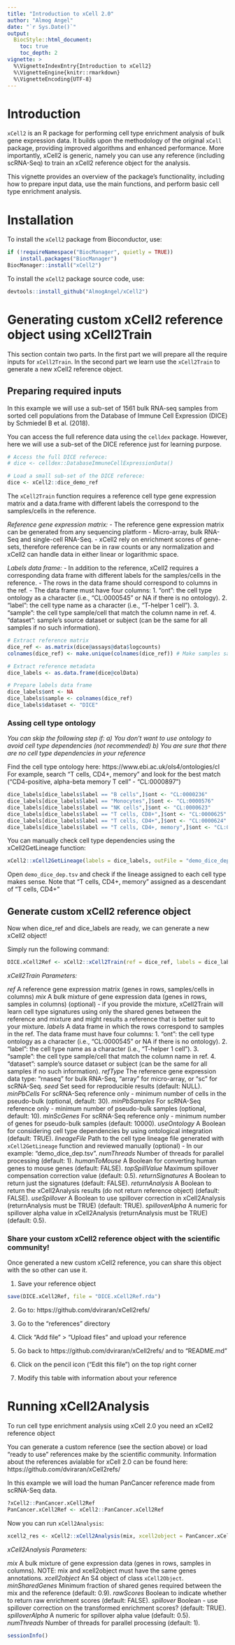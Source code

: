 ```yaml
---
title: "Introduction to xCell 2.0"
author: "Almog Angel"
date: "`r Sys.Date()`"
output:
  BiocStyle::html_document:
    toc: true
    toc_depth: 2
vignette: >
  %\VignetteIndexEntry{Introduction to xCell2}
  %\VignetteEngine{knitr::rmarkdown}
  %\VignetteEncoding{UTF-8}
---
```


# Introduction

`xCell2` is an R package for performing cell type enrichment analysis of bulk gene expression data. It builds upon the methodology of the original `xCell` package, providing improved algorithms and enhanced performance. More importantly, xCell2 is generic, namely you can use any reference (including scRNA-Seq) to train an xCell2 reference object for the analysis.

This vignette provides an overview of the package's functionality, including how to prepare input data, use the main functions, and perform basic cell type enrichment analysis.

# Installation

To install the `xCell2` package from Bioconductor, use:

```r
if (!requireNamespace("BiocManager", quietly = TRUE))
    install.packages("BiocManager")
BiocManager::install("xCell2")
```

To install the `xCell2` package source code, use:

```r
devtools::install_github("AlmogAngel/xCell2")
```

# Generating custom xCell2 reference object using xCell2Train

This section contain two parts.
In the first part we will prepare all the require inputs for `xCell2Train`.
In the second part we learn use the `xCell2Train` to generate a new xCell2 reference object.

## Preparing required inputs

In this example we will use a sub-set of 1561 bulk RNA-seq samples from sorted cell populations from the Database of Immune Cell Expression (DICE) by Schmiedel B et al. (2018).

You can access the full reference data using the `celldex` package.
However, here we will use a sub-set of the DICE reference just for learning purpose.

```r
# Access the full DICE referece:
# dice <- celldex::DatabaseImmuneCellExpressionData() 

# Load a small sub-set of the DICE referece:
dice <- xCell2::dice_demo_ref
```

The `xCell2Train` function requires a reference cell type gene expression matrix and a data.frame with different labels the correspond to the samples/cells in the reference.

*Reference gene expression matrix:*
- The reference gene expression matrix can be generated from any sequencing platform - Micro-array, bulk RNA-Seq and single-cell RNA-Seq.
- xCell2 rely on enrichment scores of gene-sets, therefore reference can be in raw counts or any normalization and xCell2 can handle data in either linear or logarithmic space.

*Labels data frame:*
- In addition to the reference, xCell2 requires a corresponding data frame with different labels for the samples/cells in the reference.
- The rows in the data frame should correspond to columns in the ref.
- The data frame must have four columns:
    1. "ont": the cell type ontology as a character (i.e., "CL:0000545" or NA if there is no ontology).
    2. "label": the cell type name as a character (i.e., "T-helper 1 cell").
    3. "sample": the cell type sample/cell that match the column name in ref.
    4. "dataset": sample's source dataset or subject (can be the same for all samples if no such information).


```r
# Extract reference matrix
dice_ref <- as.matrix(dice@assays@data$logcounts)
colnames(dice_ref) <- make.unique(colnames(dice_ref)) # Make samples samples unique

# Extract reference metadata
dice_labels <- as.data.frame(dice@colData)

# Prepare labels data frame
dice_labels$ont <- NA
dice_labels$sample <- colnames(dice_ref)
dice_labels$dataset <- "DICE"
```

### Assing cell type ontology

*You can skip the following step if:*
  *a) You don't want to use ontology to avoid cell type dependencies (not recommended)*
  *b) You are sure that there are no cell type dependencies in your reference*

Find the cell type ontology here: https://www.ebi.ac.uk/ols4/ontologies/cl
For example, search "T cells, CD4+, memory" and look for the best match ("CD4-positive, alpha-beta memory T cell" - "CL:0000897")
```r
dice_labels[dice_labels$label == "B cells",]$ont <- "CL:0000236"
dice_labels[dice_labels$label == "Monocytes",]$ont <- "CL:0000576"
dice_labels[dice_labels$label == "NK cells",]$ont <- "CL:0000623"
dice_labels[dice_labels$label == "T cells, CD8+",]$ont <- "CL:0000625"
dice_labels[dice_labels$label == "T cells, CD4+",]$ont <- "CL:0000624"
dice_labels[dice_labels$label == "T cells, CD4+, memory",]$ont <- "CL:0000897"
```


You can manually check cell type dependencies using the xCell2GetLineage function:
```r
xCell2::xCell2GetLineage(labels = dice_labels, outFile = "demo_dice_dep.tsv") 
```
Open `demo_dice_dep.tsv` and check if the lineage assigned to each cell type makes sense.
Note that "T cells, CD4+, memory" assigned as a descendant of "T cells, CD4+"

## Generate custom xCell2 reference object

Now when dice_ref and dice_labels are ready, we can generate a new xCell2 object!

Simply run the following command:
```r
DICE.xCell2Ref <- xCell2::xCell2Train(ref = dice_ref, labels = dice_labels, refType = "rnaseq")
```

*xCell2Train Parameters:*

*ref* A reference gene expression matrix (genes in rows, samples/cells in columns)
*mix* A bulk mixture of gene expression data (genes in rows, samples in columns) (optional) - if you provide the mixture, xCell2Train will learn cell type signatures using only the shared genes between the reference and mixture and might results a reference that is better suit to your mixture.
*labels* A data frame in which the rows correspond to samples in the ref. The data frame must have four columns:
    1. "ont": the cell type ontology as a character (i.e., "CL:0000545" or NA if there is no ontology).
    2. "label": the cell type name as a character (i.e., "T-helper 1 cell").
    3. "sample": the cell type sample/cell that match the column name in ref.
    4. "dataset": sample's source dataset or subject (can be the same for all samples if no such information).
*refType* The reference gene expression data type: "rnaseq" for bulk RNA-Seq, "array" for micro-array, or "sc" for scRNA-Seq.
*seed* Set seed for reproducible results (default: NULL).
*minPbCells* For scRNA-Seq reference only - minimum number of cells in the pseudo-bulk (optional, default: 30).
*minPbSamples* For scRNA-Seq reference only - minimum number of pseudo-bulk samples (optional, default: 10).
*minScGenes* For scRNA-Seq reference only - minimum number of genes for pseudo-bulk samples (default: 10000).
*useOntology* A Boolean for considering cell type dependencies by using ontological integration (default: TRUE).
*lineageFile* Path to the cell type lineage file generated with `xCell2GetLineage` function and reviewed manually (optional) - In our example: "demo_dice_dep.tsv".
*numThreads* Number of threads for parallel processing (default: 1).
*humanToMouse* A Boolean for converting human genes to mouse genes (default: FALSE).
*topSpillValue* Maximum spillover compensation correction value (default: 0.5).
*returnSignatures* A Boolean to return just the signatures (default: FALSE).
*returnAnalysis* A Boolean to return the xCell2Analysis results (do not return reference object) (default: FALSE).
*useSpillover* A Boolean to use spillover correction in xCell2Analysis (returnAnalysis must be TRUE) (default: TRUE).
*spilloverAlpha* A numeric for spillover alpha value in xCell2Analysis (returnAnalysis must be TRUE) (default: 0.5).

### Share your custom xCell2 reference object with the scientific community!

Once generated a new custom xCell2 reference, you can share this object with the so other can use it.

1. Save your reference object
```r
save(DICE.xCell2Ref, file = "DICE.xCell2Ref.rda")
```

2. Go to: https://github.com/dviraran/xCell2refs/

3. Go to the "references" directory

4. Click "Add file" > "Upload files" and upload your reference

5. Go back to  https://github.com/dviraran/xCell2refs/ and to "README.md"

6. Click on the pencil icon ("Edit this file") on the top right corner

7. Modify this table with information about your reference

# Running xCell2Analysis

To run cell type enrichment analysis using xCell 2.0 you need an xCell2 reference object

You can generate a custom reference (see the section above) or load "ready to use" references make by the scientific community.
Information about the references avialable for xCell 2.0 can be found here: https://github.com/dviraran/xCell2refs/

In this example we will load the human PanCancer reference made from scRNA-Seq data.
```r
?xCell2::PanCancer.xCell2Ref
PanCancer.xCell2Ref <- xCell2::PanCancer.xCell2Ref
```

Now you can run `xCell2Analysis`:
```r
xcell2_res <- xCell2::xCell2Analysis(mix, xcell2object = PanCancer.xCell2Ref)
```

*xCell2Analysis Parameters:*

*mix* A bulk mixture of gene expression data (genes in rows, samples in columns).
NOTE: mix and xcell2object must have the same genes annotations.
*xcell2object* An S4 object of class `xCell2Object`.
*minSharedGenes* Minimum fraction of shared genes required between the mix and the reference (default: 0.9).
*rawScores* Boolean to indicate whether to return raw enrichment scores (default: FALSE).
*spillover* Boolean - use spillover correction on the transformed enrichment scores? (default: TRUE).
*spilloverAlpha* A numeric for spillover alpha value (default: 0.5).
*numThreads* Number of threads for parallel processing (default: 1).


```r
sessionInfo()
```